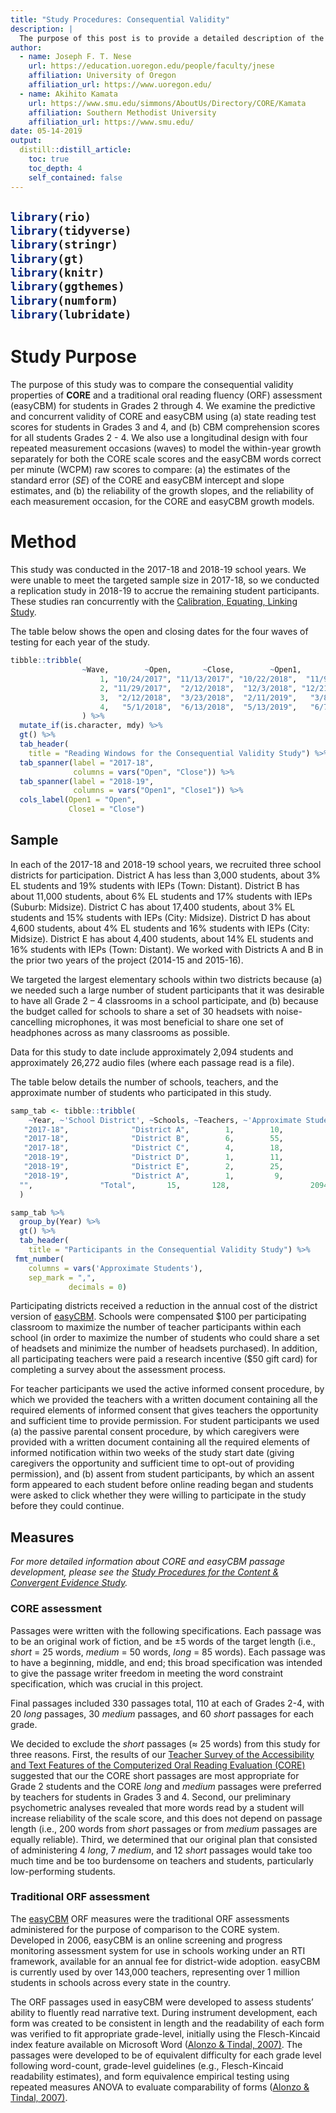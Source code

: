 ```yaml
---
title: "Study Procedures: Consequential Validity"
description: |
  The purpose of this post is to provide a detailed description of the Consequential Validity Study procedures.
author:
  - name: Joseph F. T. Nese
    url: https://education.uoregon.edu/people/faculty/jnese
    affiliation: University of Oregon
    affiliation_url: https://www.uoregon.edu/
  - name: Akihito Kamata
    url: https://www.smu.edu/simmons/AboutUs/Directory/CORE/Kamata
    affiliation: Southern Methodist University
    affiliation_url: https://www.smu.edu/
date: 05-14-2019
output:
  distill::distill_article:
    toc: true
    toc_depth: 4
    self_contained: false
---
```


<h2 id="top" /h2>

```r
library(rio)
library(tidyverse)
library(stringr)
library(gt)
library(knitr)
library(ggthemes)
library(numform)
library(lubridate)
```

# Study Purpose

The purpose of this study was to compare the consequential validity properties of **CORE** and a traditional oral reading fluency (ORF) assessment (easyCBM) for students in Grades 2 through 4. We examine the predictive and concurrent validity of CORE and easyCBM using (a) state reading test scores for students in Grades 3 and 4, and (b) CBM comprehension scores for all students Grades 2 - 4. We also use a longitudinal design with four repeated measurement occasions (waves) to model the within-year growth separately for both the CORE scale scores and the easyCBM words correct per minute (WCPM) raw scores to compare: (a) the estimates of the standard error (*SE*) of the CORE and easyCBM intercept and slope estimates, and (b) the reliability of the growth slopes, and the reliability of each measurement occasion, for the CORE and easyCBM growth models. 

# Method

This study was conducted in the 2017-18 and 2018-19 school years. We were unable to meet the targeted sample size in 2017-18, so we conducted a replication study in 2018-19 to accrue the remaining student participants. These studies ran concurrently with the [Calibration, Equating, Linking Study](https://jnese.github.io/core-blog/posts/2019-05-07-calibration-equating-linking-study-procedures/). 

The table below shows the open and closing dates for the four waves of testing for each year of the study. 

```r

tibble::tribble(
                ~Wave,        ~Open,       ~Close,        ~Open1,       ~Close1,
                    1, "10/24/2017", "11/13/2017", "10/22/2018",  "11/9/2018",
                    2, "11/29/2017",  "2/12/2018",  "12/3/2018", "12/21/2018",
                    3,  "2/12/2018",  "3/23/2018",  "2/11/2019",   "3/8/2019",
                    4,   "5/1/2018",  "6/13/2018",  "5/13/2019",   "6/7/2019"
                ) %>% 
  mutate_if(is.character, mdy) %>% 
  gt() %>% 
  tab_header(
    title = "Reading Windows for the Consequential Validity Study") %>%
  tab_spanner(label = "2017-18",
              columns = vars("Open", "Close")) %>% 
  tab_spanner(label = "2018-19",
              columns = vars("Open1", "Close1")) %>% 
  cols_label(Open1 = "Open",
             Close1	= "Close")

```

## Sample

In each of the 2017-18 and 2018-19 school years, we recruited three school districts for participation. District A has less than 3,000 students, about 3% EL students and 19% students with IEPs (Town: Distant). District B has about 11,000 students, about 6% EL students and 17% students with IEPs (Suburb: Midsize). District C has about 17,400 students, about 3% EL students and 15% students with IEPs (City: Midsize). District D has about 4,600 students, about 4% EL students and 16% students with IEPs (City: Midsize). District E has about 4,400 students, about 14% EL students and 16% students with IEPs (Town: Distant). We worked with Districts A and B in the prior two years of the project (2014-15 and 2015-16).

We targeted the largest elementary schools within two districts because (a) we needed such a large number of student participants that it was desirable to have all Grade 2 – 4 classrooms in a school participate, and (b) because the budget called for schools to share a set of 30 headsets with noise-cancelling microphones, it was most beneficial to share one set of headphones across as many classrooms as possible.

Data for this study to date include approximately 2,094 students and approximately 26,272 audio files (where each passage read is a file).

The table below details the number of schools, teachers, and the approximate number of students who participated in this study.

```r
samp_tab <- tibble::tribble(
    ~Year, ~'School District', ~Schools, ~Teachers, ~'Approximate Students',
   "2017-18",              "District A",        1,        10,                   158,
   "2017-18",              "District B",        6,        55,                   662,
   "2017-18",              "District C",        4,        18,                   414,
   "2018-19",              "District D",        1,        11,                   256,
   "2018-19",              "District E",        2,        25,                   462,
   "2018-19",              "District A",        1,         9,                   142,
  "",               "Total",       15,       128,                  2094
  )

samp_tab %>% 
  group_by(Year) %>% 
  gt() %>% 
  tab_header(
    title = "Participants in the Consequential Validity Study") %>% 
 fmt_number(
    columns = vars('Approximate Students'),
    sep_mark = ",",
             decimals = 0)
```

Participating districts received a reduction in the annual cost of the district version of [easyCBM]( https://easycbm.com/). Schools were compensated \$100 per participating classroom to maximize the number of teacher participants within each school (in order to maximize the number of students who could share a set of headsets and minimize the number of headsets purchased). In addition, all participating teachers were paid a research incentive (\$50 gift card) for completing a survey about the assessment process.

For teacher participants we used the active informed consent procedure, by which we provided the teachers with a written document containing all the required elements of informed consent that gives teachers the opportunity and sufficient time to provide permission. For student participants we used (a) the passive parental consent procedure, by which caregivers were provided with a written document containing all the required elements of informed notification within two weeks of the study start date (giving caregivers the opportunity and sufficient time to opt-out of providing permission), and (b) assent from student participants, by which an assent form appeared to each student before online reading began and students were asked to click whether they were willing to participate in the study before they could continue. 

## Measures

*For more detailed information about CORE and easyCBM passage development, please see the [Study Procedures for the Content & Convergent Evidence Study]( https://jnese.github.io/core-blog/posts/2019-04-04-content-convergent-evidence-study-procedures/#core-assessment).*

### CORE assessment

Passages were written with the following specifications. Each passage was to be an original work of fiction, and be ±5 words of the target length (i.e., *short* = 25 words, *medium* = 50 words, *long* = 85 words). Each passage was to have a beginning, middle, and end; this broad specification was intended to give the passage writer freedom in meeting the word constraint specification, which was crucial in this project. 

Final passages included 330 passages total, 110 at each of Grades 2-4, with 20 *long* passages, 30 *medium* passages, and 60 *short* passages for each grade.

We decided to exclude the *short* passages (≈ 25 words) from this study for three reasons. First, the results of our [Teacher Survey of the Accessibility and Text Features of the Computerized Oral Reading Evaluation (CORE)]( https://www.brtprojects.org/wp-content/uploads/2016/05/TechRpt_1601TeacherSurveyCORE.pdf) suggested that our the CORE short passages are most appropriate for Grade 2 students and the CORE *long* and *medium* passages were preferred by teachers for students in Grades 3 and 4. Second, our preliminary psychometric analyses revealed that more words read by a student will increase reliability of the scale score, and this does not depend on passage length (i.e., 200 words from *short* passages or from *medium* passages are equally reliable). Third, we determined that our original plan that consisted of administering 4 *long*, 7 *medium*, and 12 *short* passages would take too much time and be too burdensome on teachers and students, particularly low-performing students.

### Traditional ORF assessment

The [easyCBM](https://easycbm.com/) ORF measures were the traditional ORF assessments administered for the purpose of comparison to the CORE system. Developed in 2006, easyCBM is an online screening and progress monitoring assessment system for use in schools working under an RTI framework, available for an annual fee for district-wide adoption. easyCBM is currently used by over 143,000 teachers, representing over 1 million students in schools across every state in the country.

The ORF passages used in easyCBM were developed to assess students’ ability to fluently read narrative text. During instrument development, each form was created to be consistent in length and the readability of each form was verified to fit appropriate grade-level, initially using the Flesch-Kincaid index feature available on Microsoft Word ([Alonzo & Tindal, 2007)](http://www.brtprojects.org/wp-content/uploads/2016/05/TechRpt40_DevWrdPassFluency.pdf). The passages were developed to be of equivalent difficulty for each grade level following word-count, grade-level guidelines (e.g., Flesch-Kincaid readability estimates), and form equivalence empirical testing using repeated measures ANOVA to evaluate comparability of forms ([Alonzo & Tindal, 2007)](http://www.brtprojects.org/wp-content/uploads/2016/05/TechRpt40_DevWrdPassFluency.pdf). 

